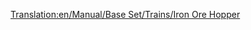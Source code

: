 [[Translation:en/Manual/Base Set/Trains/Iron Ore Hopper]]
{{nl/Manual/Base Set/Trains/Wagons|Naam=IJzerertswagon
|Afbeelding=[[File:en/Manual/Base Set/Trains/Ironorehopper.png]]
|NormaalKosten=£1,398 ($2,796)
|NormaalGewicht=19 / 49 t
|NormaalCapaciteit=30 ton ijzererts
|MonoKosten=£1,398 ($2,796)
|MonoGewicht=19 / 54 t
|MonoCapaciteit=35 ton ijzererts
|MagKosten=£1,398 ($2,796)
|MagGewicht=19 / 56 t
|MagCapaciteit=37 ton ijzererts
|Omschrijving=De ijzerertswagon kan [[nl/Manual/Base Set/Cargos/IJzererts|ijzererts]] transporteren. Deze wagon is enkel beschikbaar in [[nl/Manual/Klimaat#gematigd|gematigd]] klimaat.
}}